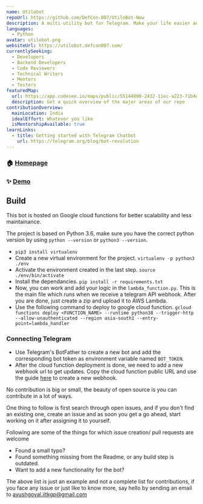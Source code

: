 ```yaml
---
name: Utilobot
repoUrl: https://github.com/DefCon-007/UtiloBot-New
description: A multi-utility bot for Telegram. Make your life easier and get music links to every platform, shorten URLs, etc without ever leaving telegram..
languages:
  - Python
avatar: utilobot.png
websiteUrl: https://utilobot.defcon007.com/
currentlySeeking:
  - Developers
  - Backend Developers
  - Code Reviewers
  - Technical Writers
  - Mentors
  - Testers
featuredMap:
  url: https://app.codesee.io/maps/public/55144800-2432-11ec-a223-71b4e261e7a1
  description: Get a quick overview of the major areas of our repo
contributionOverview:
  mainLocation: India
  idealEffort: Whatever you like
  isMentorshipAvailable: true
learnLinks:
  - title: Getting started with Telegram Chatbot
    url: https://telegram.org/blog/bot-revolution
---
```


<Overview>

### 🏠 [Homepage](https://utilobot.defcon007.com)

### ✨ [Demo](https://t.me/UtiloBot)

## Build

This bot is hosted on Google cloud functions for better scalability and less maintainance.

The project is based on Python 3.6, make sure you have the correct python version by using `python --version` or `python3 --version`.

- `pip3 install virtualenv`
- Create a new virtual environment for the project.
  `virtualenv -p python3 ./env`
- Activate the environment created in the last step.
  `source ./env/bin/activate`
- Install the dependancies.
  `pip install -r requirements.txt`
- Now, you can work and add your logic in the `lambda_function.py`. This is the main file which runs when we receive a telegram API webhook. After you are done, just create a zip and upload it to AWS Lambda.
- Use the following command to deploy to google cloud function.
  `gcloud functions deploy <FUNCTION_NAME> --runtime python38 --trigger-http --allow-unauthenticated --region asia-south1 --entry-point=lambda_handler`

### Connecting Telegram

- Use Telegram's BotFather to create a new bot and add the corresponding bot token as environment variable named `BOT_TOKEN`.
- After the cloud function deployment is done, we need to add a new webhook url to get updates. Copy the cloud function public URL and use the guide [here](https://xabaras.medium.com/setting-your-telegram-bot-webhook-the-easy-way-c7577b2d6f72) to create a new webhook.

</Overview>

<Contributing>

No contribution is big or small, the beauty of open source is you can contribute in a lot of ways.

One thing to follow is first search through open issues, and if you don't find an existing one, create an issue and as soon you get a go ahead, start working on it after assigning it to yourself.

Following are some of the things for which issue creation/ pull requests are welcome

- Found a small typo?
- Found something missing from the Readme, or any build step is outdated.
- Want to add a new functionality for the bot?

The above list is just an example and not a complete list for contributions, if you face any issue or just like to know more, say hello by sending an email to ayushgoyal.iitkgp@gmail.com

</Contributing>
